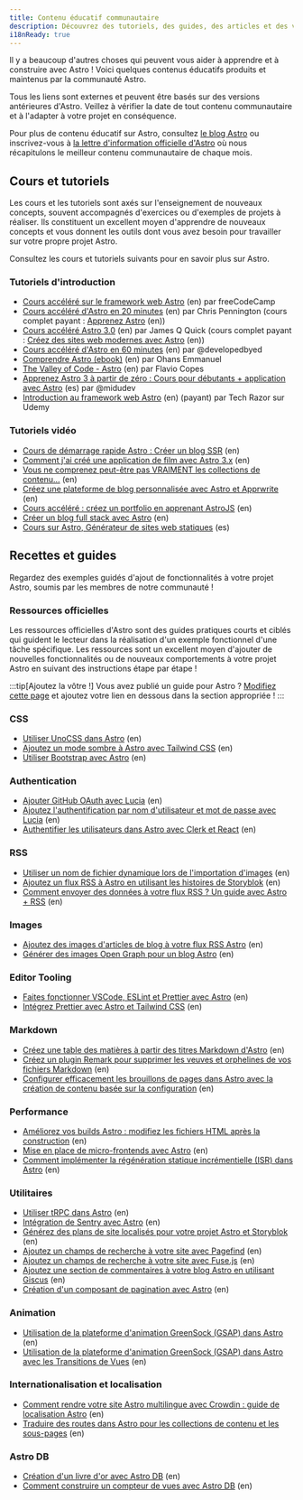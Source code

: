```yaml
---
title: Contenu éducatif communautaire
description: Découvrez des tutoriels, des guides, des articles et des vidéos produits par la communauté pour vous aider à apprendre et à construire avec Astro !
i18nReady: true
---
```


Il y a beaucoup d'autres choses qui peuvent vous aider à apprendre et à construire avec Astro ! Voici quelques contenus éducatifs produits et maintenus par la communauté Astro.

Tous les liens sont externes et peuvent être basés sur des versions antérieures d'Astro. Veillez à vérifier la date de tout contenu communautaire et à l'adapter à votre projet en conséquence.

Pour plus de contenu éducatif sur Astro, consultez [le blog Astro](https://astro.build/blog/) ou inscrivez-vous à [la lettre d'information officielle d'Astro](https://astro.build/newsletter/signup) où nous récapitulons le meilleur contenu communautaire de chaque mois.

## Cours et tutoriels

Les cours et les tutoriels sont axés sur l'enseignement de nouveaux concepts, souvent accompagnés d'exercices ou d'exemples de projets à réaliser. Ils constituent un excellent moyen d'apprendre de nouveaux concepts et vous donnent les outils dont vous avez besoin pour travailler sur votre propre projet Astro.

Consultez les cours et tutoriels suivants pour en savoir plus sur Astro.

### Tutoriels d'introduction
  - [Cours accéléré sur le framework web Astro](https://www.youtube.com/watch?v=e-hTm5VmofI) (en) par freeCodeCamp
  - [Cours accéléré d'Astro en 20 minutes](https://www.youtube.com/watch?v=zrPVTf761OI) (en) par Chris Pennington (cours complet payant : [Apprenez Astro](https://learnastro.dev/) (en))
  - [Cours accéléré Astro 3.0](https://www.youtube.com/watch?v=qBOz6TpYAOg) (en) par James Q Quick (cours complet payant : [Créez des sites web modernes avec Astro](https://astrocourse.dev/) (en))
  - [Cours accéléré d'Astro en 60 minutes](https://www.youtube.com/watch?v=NniT0vKyn-E) (en) par @developedbyed
  - [Comprendre Astro (ebook)](https://www.ohansemmanuel.com/books/understanding-astro) (en) par Ohans Emmanuel
  - [The Valley of Code - Astro](https://thevalleyofcode.com/astro) (en) par Flavio Copes
  - [Apprenez Astro 3 à partir de zéro : Cours pour débutants + application avec Astro](https://www.youtube.com/watch?v=RB5tR_nqUEw) (es) par @midudev
  - [Introduction au framework web Astro](https://www.udemy.com/course/introduction-to-the-astro-web-framework/) (en) (payant) par Tech Razor sur Udemy

### Tutoriels vidéo
  - [Cours de démarrage rapide Astro : Créer un blog SSR](https://www.youtube.com/watch?v=XoIHKO6AkoM) (en)
  - [Comment j'ai créé une application de film avec Astro 3.x](https://www.youtube.com/watch?v=Gvr4WhgfP0w) (en)
  - [Vous ne comprenez peut-être pas VRAIMENT les collections de contenu…](https://www.youtube.com/watch?v=Fcw4c3wzm7I) (en)
  - [Créez une plateforme de blog personnalisée avec Astro et Apprwrite](https://www.youtube.com/watch?v=OERqwLy_reA) (en)
  - [Cours accéléré : créez un portfolio en apprenant AstroJS](https://www.youtube.com/watch?v=TwWvNK0yHjI) (en)
  - [Créer un blog full stack avec Astro](https://egghead.io/courses/build-a-full-stack-blog-with-astro-7ffcf9ec) (en)
  - [Cours sur Astro, Générateur de sites web statiques](https://www.youtube.com/watch?v=sOXW0ZnJxbQ) (es)

## Recettes et guides


Regardez des exemples guidés d'ajout de fonctionnalités à votre projet Astro, soumis par les membres de notre communauté !

### Ressources officielles

Les ressources officielles d'Astro sont des guides pratiques courts et ciblés qui guident le lecteur dans la réalisation d'un exemple fonctionnel d'une tâche spécifique. Les ressources sont un excellent moyen d'ajouter de nouvelles fonctionnalités ou de nouveaux comportements à votre projet Astro en suivant des instructions étape par étape !

<RecipesNav />

:::tip[Ajoutez la vôtre !]
Vous avez publié un guide pour Astro ? [Modifiez cette page](https://github.com/withastro/docs/edit/main/src/content/docs/en/community-resources/content.mdx) et ajoutez votre lien en dessous dans la section appropriée !
:::

### CSS
- [Utiliser UnoCSS dans Astro](https://www.elian.codes/blog/23-02-11-implementing-unocss-in-astro/) (en)
- [Ajoutez un mode sombre à Astro avec Tailwind CSS](https://www.kevinzunigacuellar.com/blog/dark-mode-in-astro/) (en)
- [Utiliser Bootstrap avec Astro](https://www.drsys.de/use-bootstrap-with-astro/) (en)
### Authentication
- [Ajouter GitHub OAuth avec Lucia](https://lucia-auth.com/tutorials/github-oauth/astro) (en)
- [Ajoutez l'authentification par nom d'utilisateur et mot de passe avec Lucia](https://lucia-auth.com/tutorials/username-and-password/astro) (en)
- [Authentifier les utilisateurs dans Astro avec Clerk et React](https://www.launchfa.st/blog/react-astro-clerk) (en)
### RSS
- [Utiliser un nom de fichier dynamique lors de l'importation d'images](https://vaihe.com/blog/astro/astro-dynamic-image-prop/) (en)
- [Ajoutez un flux RSS à Astro en utilisant les histoires de Storyblok](https://straffesites.com/en/blog/rss-feed-astro-storyblok) (en)
- [Comment envoyer des données à votre flux RSS ? Un guide avec Astro + RSS](https://aritraroy.live/tutorial/blogs/2023/how-to-send-any-data-to-rss-feed/) (en)
### Images
- [Ajoutez des images d'articles de blog à votre flux RSS Astro](https://webreaper.dev/posts/astro-rss-feed-blog-post-images/) (en)
- [Générer des images Open Graph pour un blog Astro](https://techsquidtv.com/blog/generating-open-graph-images-for-astro/) (en)
### Editor Tooling
- [Faites fonctionner VSCode, ESLint et Prettier avec Astro](https://patheticgeek.dev/blog/astro-prettier-eslint-vscode) (en)
- [Intégrez Prettier avec Astro et Tailwind CSS](https://straffesites.com/en/blog/integrate-prettier-astro-tailwindcss) (en)
### Markdown
- [Créez une table des matières à partir des titres Markdown d'Astro](https://kld.dev/building-table-of-contents/) (en)
- [Créez un plugin Remark pour supprimer les veuves et orphelines de vos fichiers Markdown](https://eatmon.co/blog/remove-runts-markdown/) (en)
- [Configurer efficacement les brouillons de pages dans Astro avec la création de contenu basée sur la configuration](https://akashrajpurohit.com/blog/set-up-draft-pages-effectively-in-astro-with-configdriven-content-authoring/) (en)
### Performance
- [Améliorez vos builds Astro : modifiez les fichiers HTML après la construction](https://straffesites.com/en/blog/optimize-astro-html-post-build) (en)
- [Mise en place de micro-frontends avec Astro](https://medium.com/@sergio.a.soria/setting-up-micro-frontends-with-astro-and-ecma-script-modules-137340d2c520) (en)
- [Comment implémenter la régénération statique incrémentielle (ISR) dans Astro](https://logsnag.com/blog/implementing-isr-in-astro) (en)
### Utilitaires
- [Utiliser tRPC dans Astro](https://www.thomasledoux.be/blog/using-trpc-astro-islands-react) (en)
- [Intégration de Sentry avec Astro](https://akashrajpurohit.com/blog/seamless-error-tracking-integrating-sentry-with-astro/) (en)
- [Générez des plans de site localisés pour votre projet Astro et Storyblok](https://straffesites.com/en/blog/localized-sitemap-astro-storyblok) (en)
- [Ajoutez un champs de recherche à votre site avec Pagefind](https://blog.otterlord.dev/posts/astro-search/) (en)
- [Ajoutez un champs de recherche à votre site avec Fuse.js](https://www.youtube.com/watch?v=XnV_2MWqAhQ) (en)
- [Ajoutez une section de commentaires à votre blog Astro en utilisant Giscus](https://elazizi.com/posts/add-comments-section-to-your-astro-blog/) (en)
- [Création d'un composant de pagination avec Astro](https://rimdev.io/creating-a-pagination-component-with-astro) (en)
### Animation
- [Utilisation de la plateforme d'animation GreenSock (GSAP) dans Astro](https://www.launchfa.st/blog/gsap-astro) (en)
- [Utilisation de la plateforme d'animation GreenSock (GSAP) dans Astro avec les Transitions de Vues](https://www.launchfa.st/blog/gsap-astro-view-transitions) (en)
### Internationalisation et localisation
- [Comment rendre votre site Astro multilingue avec Crowdin : guide de localisation Astro](https://crowdin.com/blog/2023/06/21/astro-localization-and-i18n) (en)
- [Traduire des routes dans Astro pour les collections de contenu et les sous-pages](https://www.webdesign-sopelnik.de/en/blog/translate-routes-for-astro-content-collections-or-subpages-with-trailingslash-and-base-support/) (en)
### Astro DB
- [Création d'un livre d'or avec Astro DB](https://ryantrimble.com/blog/creating-a-guestbook-with-astro-db/) (en)
- [Comment construire un compteur de vues avec Astro DB](https://www.vorillaz.com/astro-views) (en)
